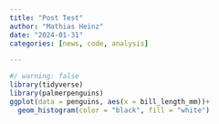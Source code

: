 ```yaml
---
title: "Post Test"
author: "Mathias Heinz"
date: "2024-01-31"
categories: [news, code, analysis]

---
```

```r
#/ warning: false
library(tidyverse)
library(palmerpenguins)
ggplot(data = penguins, aes(x = bill_length_mm))+
  geom_histogram(color = "black", fill = "white")
```

